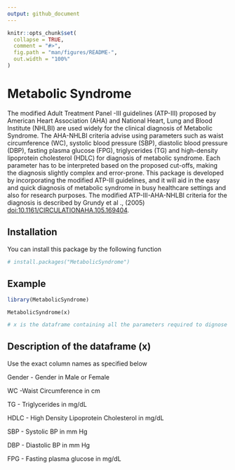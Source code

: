 ```yaml
---
output: github_document
---
```


<!-- README.md is generated from README.Rmd. Please edit that file -->

```r
knitr::opts_chunk$set(
  collapse = TRUE,
  comment = "#>",
  fig.path = "man/figures/README-",
  out.width = "100%"
)
```

# Metabolic Syndrome 

<!-- badges: start -->
<!-- badges: end -->

The modified Adult Treatment Panel -III guidelines (ATP-III) proposed by American Heart Association (AHA) and National Heart, Lung and Blood Institute (NHLBI) are used widely for the clinical diagnosis of Metabolic Syndrome. The AHA-NHLBI criteria advise using parameters such as waist circumference (WC), systolic blood pressure (SBP), diastolic blood pressure (DBP), fasting plasma glucose (FPG), triglycerides (TG) and high-density lipoprotein cholesterol (HDLC) for diagnosis of metabolic syndrome. Each parameter has to be interpreted based on the proposed cut-offs, making the diagnosis slightly complex and error-prone. This package is developed by incorporating the modified ATP-III guidelines, and it will aid in the easy and quick diagnosis of metabolic syndrome in busy healthcare settings and also for research purposes. The modified ATP-III-AHA-NHLBI criteria for the diagnosis is described by Grundy et al ., (2005) <doi:10.1161/CIRCULATIONAHA.105.169404>.

## Installation

You can install this package by the following function

``` r
# install.packages("MetabolicSyndrome")
```

## Example


```r
library(MetabolicSyndrome)
```



```
MetabolicSyndrome(x)
```

```r
# x is the dataframe containing all the parameters required to dignose metabolic syndrome.
```

## Description of the dataframe (x)

Use the exact column names as specified below

Gender - Gender in Male or Female

WC -Waist Circumference in cm

TG - Triglycerides in mg/dL

HDLC - High Density Lipoprotein Cholesterol in mg/dL

SBP - Systolic BP in mm Hg

DBP - Diastolic BP in mm Hg

FPG - Fasting plasma glucose in mg/dL

